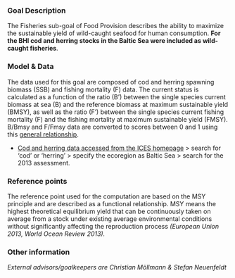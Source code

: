 ### Goal Description

The Fisheries sub-goal of Food Provision describes the ability to maximize the sustainable yield of wild-caught seafood for human consumption. **For the BHI cod and herring stocks in the Baltic Sea were included as wild-caught fisheries**. 


### Model & Data

The data used for this goal are composed of cod and herring spawning biomass (SSB) and fishing mortality (F) data. The current status is calculated as a function of the ratio (B’) between the single species current biomass at sea (B) and the reference biomass at maximum sustainable yield (BMSY), as well as the ratio (F’) between the single species current fishing mortality (F) and the fishing mortality at maximum sustainable yield (FMSY). B/Bmsy and F/Fmsy data are converted to scores between 0 and 1 using this [general relationship](https://github.com/OHI-Science/bhi/blob/draft/baltic2015/prep/FIS/ffms%3By_bbmsy_2_score.png).


- [Cod and herring data accessed from the ICES homepage](http://www.ices.dk/marine-data/tools/Pages/stock-assessment-graphs.aspx) > search for 'cod' or 'herring' > specify the ecoregion as Baltic Sea > search for the 2013 assessment. 

### Reference points

The reference point used for the computation are based on the MSY principle and are described as a functional relationship. MSY means the highest theoretical equilibrium yield that can be continuously taken on average from a stock under existing average environmental conditions without significantly affecting the reproduction process *(European Union 2013, World Ocean Review 2013).* 

### Other information

*External advisors/goalkeepers are Christian Möllmann & Stefan Neuenfeldt*
